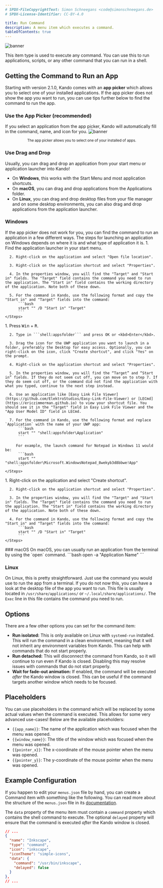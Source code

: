 ```yaml
---
# SPDX-FileCopyrightText: Simon Schneegans <code@simonschneegans.de>
# SPDX-License-Identifier: CC-BY-4.0

title: Run Command
description: A menu item which executes a command.
tableOfContents: true
---
```



![banner](../../assets/img/type-command.png)

<Intro>
This item type is used to execute any command.
You can use this to run applications, scripts, or any other command that you can run in a shell.
</Intro>

## <Icon name="solar:menu-dots-circle-bold-duotone" class="inline-icon" /> Getting the Command to Run an App

Starting with version 2.1.0, Kando comes with an **app picker** which allows you to select one of your installed applications.
If the app picker does not show the app you want to run, you can use tips further below to find the command to run the app.

### Use the App Picker (recommended) <Badge text="new!" variant="tip" />
If you select an application from the app picker, Kando will automatically fill in the command, name, and icon for you.
![banner](../../assets/img/app-picker.png)
<center><sup>The app picker allows you to select one of your installed of apps.</sup></center>

### Use Drag and Drop <Badge text="new!" variant="tip" />
Usually, you can drag and drop an application from your start menu or application launcher into Kando!
* On **Windows**, this works with the Start Menu and most application shortcuts.
* On **macOS**, you can drag and drop applications from the Applications folder.
* On **Linux**, you can drag and drop desktop files from your file manager and on some desktop environments, you can also drag and drop applications from the application launcher.

### <AstroIcon name="seti:windows" class="inline-icon" /> Windows
If the app picker does not work for you, you can find the command to run an application in a few different ways.
The steps for launching an application on Windows depends on where it is and what type of application it is.
<Tabs>
  <TabItem label="Start Menu Apps">
    <Steps>
      1. Find the application launcher in your start menu.

      2. Right-click on the application and select "Open file location".

      3. Right-click on the application shortcut and select "Properties".

      4. In the properties window, you will find the "Target" and "Start in" fields. The "Target" field contains the command you need to run the application. The "Start in" field contains the working directory of the application. Note both of these down.

      5. For the command in Kando, use the following format and copy the "Start in" and "Target" fields into the command:
          ```bash
          start "" /D "Start in" "Target"
          ```
    </Steps>
  </TabItem>
  <TabItem label="UWP Apps">
    <Steps>
      1. Press <kbd>Win</kbd> + <kbd>R</kbd>.

      2. Type in ```shell:appsfolder``` and press OK or <kbd>Enter</kbd>.

      3. Drag the icon for the UWP application you want to launch in a folder, preferably the Desktop for easy access. Optionally, you can right-click on the icon, click "Create shortcut", and click "Yes" on the prompt.

      4. Right-click on the application shortcut and select "Properties".

      5. In the properties window, you will find the “Target” and “Start in” fields. If they do not seem cut off, you can move on to step 7. If they do seem cut off, or the command did not find the application with what you typed, continue to the next step instead.

      6. Use an application like [Easy Link File Viewer](https://github.com/ElektroStudios/Easy-Link-File-Viewer) or [LECmd](https://ericzimmerman.github.io) to view your shortcut file. You should see it in the "Target" field in Easy Link File Viewer and the "App User Model ID" field in LECmd.

      7. For the command in Kando, use the following format and replace `Application` with the name of your UWP app:
          ```bash
          start "" "shell:appsfolder\Application"
          ```

         For example, the launch command for Notepad in Windows 11 would be:
          ```bash
          start "" "shell:appsfolder\Microsoft.WindowsNotepad_8wekyb3d8bbwe!App"
          ```
    </Steps>
  </TabItem>
  <TabItem label="Other Apps">
    <Steps>
      1. Right-click on the application and select "Create shortcut".

      2. Right-click on the application shortcut and select "Properties".

      3. In the properties window, you will find the "Target" and "Start in" fields. The "Target" field contains the command you need to run the application. The "Start in" field contains the working directory of the application. Note both of these down.

      4. For the command in Kando, use the following format and copy the "Start in" and "Target" fields into the command:
          ```bash
          start "" /D "Start in" "Target"
          ```
    </Steps>
  </TabItem>
</Tabs>
### <AstroIcon name="apple" class="inline-icon" /> macOS
On macOS, you can usually run an application from the terminal by using the `open` command.
```bash
open -a "Application Name"
```

### <AstroIcon name="linux" class="inline-icon" /> Linux
On Linux, this is pretty straightforward. Just use the command you would use to run the app from a terminal.
If you do not now this, you can have a look at the desktop file of the app you want to run. This file is usually located in `/usr/share/applications/` or `~/.local/share/applications/`. The `Exec` line in this file contains the command you need to run.

## <Icon name="solar:check-circle-bold-duotone" class="inline-icon" /> Options

There are a few other options you can set for the command item:

* **Run isolated:** This is only available on Linux with `systemd-run` installed. This will run the command in a clean environment, meaning that it will not inherit any environment variables from Kando. This can help with commands that do not start properly.
* **Run detached:** This will disconnect the command from Kando, so it will continue to run even if Kando is closed. Disabling this may resolve issues with commands that do not start properly.
* **Wait for fade-out animation:** If enabled, the command will be executed _after_ the Kando window is closed. This can be useful if the command targets another window which needs to be focused.

## <Icon name="solar:code-line-duotone" class="inline-icon" /> Placeholders

You can use placeholders in the command which will be replaced by some actual values when the command is executed.
This allows for some very advanced use-cases!
Below are the available placeholders:

- `{{app_name}}`: The name of the application which was focused when the menu was opened.
- `{{window_name}}`: The title of the window which was focused when the menu was opened.
- `{{pointer_x}}`: The x-coordinate of the mouse pointer when the menu was opened.
- `{{pointer_y}}`: The y-coordinate of the mouse pointer when the menu was opened.

## <Icon name="solar:settings-bold-duotone" class="inline-icon" /> Example Configuration

If you happen to edit your `menus.json` file by hand, you can create a Command item with something like the following.
You can read more about the structure of the `menus.json` file in its [documentation](/config-files).

The `data` property of the menu item must contain a `command` property which contains the shell command to execute.
The optional `delayed` property will ensure that the command is executed _after_ the Kando window is closed.

```json title="menus.json"
// ...
{
  "name": "Inkscape",
  "type": "command",
  "icon": "inkscape",
  "iconTheme": "simple-icons",
  "data": {
    "command": "/usr/bin/inkscape",
    "delayed": false
  }
},
// ...
```